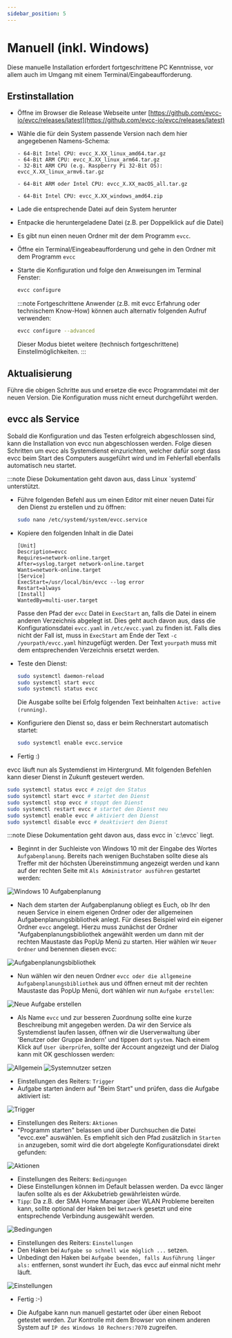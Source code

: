 ```yaml
---
sidebar_position: 5
---
```



# Manuell (inkl. Windows)

Diese manuelle Installation erfordert fortgeschrittene PC Kenntnisse, vor allem auch im Umgang mit einem Terminal/Eingabeaufforderung.

## Erstinstallation

- Öffne im Browser die Release Webseite unter [https://github.com/evcc-io/evcc/releases/latest](https://github.com/evcc-io/evcc/releases/latest)
- Wähle die für dein System passende Version nach dem hier angegebenen Namens-Schema: 

  <Tabs groupId="manual">
    <TabItem value="linux" label="Linux" default>

      - 64-Bit Intel CPU: evcc_X.XX_linux_amd64.tar.gz
      - 64-Bit ARM CPU: evcc_X.XX_linux_arm64.tar.gz
      - 32-Bit ARM CPU (e.g. Raspberry Pi 32-Bit OS): evcc_X.XX_linux_armv6.tar.gz
    </TabItem>
    <TabItem value="macos" label="macOS" default>

      - 64-Bit ARM oder Intel CPU: evcc_X.XX_macOS_all.tar.gz
    </TabItem>
    <TabItem value="windows" label="Windows" default>

      - 64-Bit Intel CPU: evcc_X.XX_windows_amd64.zip
    </TabItem>
  </Tabs>
- Lade die entsprechende Datei auf dein System herunter
- Entpacke die heruntergeladene Datei (z.B. per Doppelklick auf die Datei)
- Es gibt nun einen neuen Ordner mit der dem Programm `evcc`.
- Öffne ein Terminal/Eingeabeaufforderung und gehe in den Ordner mit dem Programm `evcc`
- Starte die Konfiguration und folge den Anweisungen im Terminal Fenster:

  ```sh
  evcc configure
  ```

  :::note
  Fortgeschrittene Anwender (z.B. mit evcc Erfahrung oder technischem Know-How) können auch alternativ folgenden Aufruf verwenden:
  
  ```sh
  evcc configure --advanced
  ```

  Dieser Modus bietet weitere (technisch fortgeschrittene) Einstellmöglichkeiten.
  :::
## Aktualisierung

Führe die obigen Schritte aus und ersetze die evcc Programmdatei mit der neuen Version. Die Konfiguration muss nicht erneut durchgeführt werden.

## evcc als Service

Sobald die Konfiguration und das Testen erfolgreich abgeschlossen sind, kann die Installation von evcc nun abgeschlossen werden. Folge diesen Schritten um evcc als Systemdienst einzurichten, welcher dafür sorgt dass evcc beim Start des Computers ausgeführt wird und im Fehlerfall ebenfalls automatisch neu startet.

<Tabs groupId="manual">
  <TabItem value="default" label="Linux" default>
  :::note
  Diese Dokumentation geht davon aus, dass Linux `systemd` unterstützt.

  - Führe folgenden Befehl aus um einen Editor mit einer neuen Datei für den Dienst zu erstellen und zu öffnen:

    ```sh
    sudo nano /etc/systemd/system/evcc.service
    ```

  - Kopiere den folgenden Inhalt in die Datei

    ```
    [Unit]
    Description=evcc
    Requires=network-online.target
    After=syslog.target network-online.target
    Wants=network-online.target
    [Service]
    ExecStart=/usr/local/bin/evcc --log error
    Restart=always
    [Install]
    WantedBy=multi-user.target
    ```

    Passe den Pfad der `evcc` Datei in `ExecStart` an, falls die Datei in einem anderen Verzeichnis abgelegt ist.
    Dies geht auch davon aus, dass die Konfigurationsdatei `evcc.yaml` in `/etc/evcc.yaml` zu finden ist. Falls dies nicht der Fall ist, muss in `ExecStart` am Ende der Text `-c /yourpath/evcc.yaml` hinzugefügt werden. Der Text `yourpath` muss mit dem entsprechenden Verzeichnis ersetzt werden.

  - Teste den Dienst:

    ```sh
    sudo systemctl daemon-reload
    sudo systemctl start evcc
    sudo systemctl status evcc
    ```

    Die Ausgabe sollte bei Erfolg folgenden Text beinhalten `Active: active (running)`.

  - Konfiguriere den Dienst so, dass er beim Rechnerstart automatisch startet:

    ```sh
    sudo systemctl enable evcc.service
    ```

  - Fertig :)

  evcc läuft nun als Systemdienst im Hintergrund. Mit folgenden Befehlen kann dieser Dienst in Zukunft gesteuert werden.

  ```sh
  sudo systemctl status evcc # zeigt den Status
  sudo systemctl start evcc # startet den Dienst
  sudo systemctl stop evcc # stoppt den Dienst
  sudo systemctl restart evcc # startet den Dienst neu
  sudo systemctl enable evcc # aktiviert den Dienst
  sudo systemctl disable evcc # deaktiviert den Dienst
  ```
  </TabItem>
  <TabItem value="windows" label="Windows 10">
  :::note
  Diese Dokumentation geht davon aus, dass evcc in `c:\evcc` liegt.

  - Beginnt in der Suchleiste von Windows 10 mit der Eingabe des Wortes `Aufgabenplanung`. Bereits nach wenigen Buchstaben sollte diese als Treffer mit der höchsten Übereinstimmung angezeigt werden und kann auf der rechten Seite mit `Als Administrator ausführen` gestartet werden:

  ![Windows 10 Aufgabenplanung](win10-srv/win10-srv-1.png)

  - Nach dem starten der Aufgabenplanung obliegt es Euch, ob Ihr den neuen Service in einem eigenen Ordner oder der allgemeinen Aufgabenplanungsbibliothek anlegt. Für dieses Beispiel wird ein eigener Ordner `evcc` angelegt. Hierzu muss zunächst der Ordner "Aufgabenplanungsbibliothek angewählt werden um dann mit der rechten Maustaste das PopUp Menü zu starten. Hier wählen wir `Neuer Ordner` und benennen diesen evcc:

  ![Aufgabenplanungsbibliothek](win10-srv/win10-srv-2.png)

  - Nun wählen wir den neuen Ordner `evcc oder die allgemeine Aufgabenplanungsbibliothek` aus und öffnen erneut mit der rechten Maustaste das PopUp Menü, dort wählen wir nun `Aufgabe erstellen`:

  ![Neue Aufgabe erstellen](win10-srv/win10-srv-3.png)

  - Als Name `evcc` und zur besseren Zuordnung sollte eine kurze Beschreibung mit angegeben werden. Da wir den Service als Systemdienst laufen lassen, öffnen wir die Userverwaltung über 'Benutzer oder Gruppe ändern' und tippen dort `system`. Nach einem Klick auf `User überprüfen`, sollte der Account angezeigt und der Dialog kann mit OK geschlossen werden:

  ![Allgemein](win10-srv/win10-srv-4.png)  ![Systemnutzer setzen](win10-srv/win10-srv-5.png)

  - Einstellungen des Reiters: `Trigger`
  - Aufgabe starten ändern auf "Beim Start" und prüfen, dass die Aufgabe aktiviert ist:

  ![Trigger](win10-srv/win10-srv-6.png)

  - Einstellungen des Reiters: `Aktionen`
  - "Programm starten" belassen und über Durchsuchen die Datei "evcc.exe" auswählen. Es empfiehlt sich den Pfad zusätzlich in `Starten in` anzugeben, somit wird die dort abgelegte Konfigurationsdatei direkt gefunden:

  ![Aktionen](win10-srv/win10-srv-7.png)

  - Einstellungen des Reiters: `Bedingungen`
  - Diese Einstellungen können im Default belassen werden. Da evcc länger laufen sollte als es der Akkubetrieb gewährleisten würde.
  - `Tipp`: Da z.B. der SMA Home Manager über WLAN Probleme bereiten kann, sollte optional der Haken bei `Netzwerk` gesetzt und eine entsprechende Verbindung ausgewählt werden.

  ![Bedingungen](win10-srv/win10-srv-8.png)

  - Einstellungen des Reiters: `Einstellungen`
  - Den Haken bei `Aufgabe so schnell wie möglich ...` setzen.
  - Unbedingt den Haken bei `Aufgabe beenden, falls Ausführung länger als:` entfernen, sonst wundert ihr Euch, das evcc auf einmal nicht mehr läuft.

  ![Einstellungen](win10-srv/win10-srv-9.png)

  - Fertig :-)

  - Die Aufgabe kann nun manuell gestartet oder über einen Reboot getestet werden. Zur Kontrolle mit dem Browser von einem anderen System auf `IP des Windows 10 Rechners:7070` zugreifen.
</Tabs>

